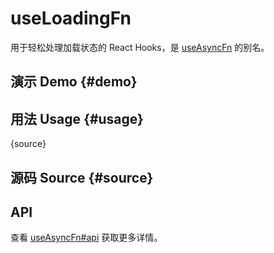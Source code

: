 # useLoadingFn


<HooksType category="Utilities" />

用于轻松处理加载状态的 React Hooks，是 [useAsyncFn](/reference/use-async-fn) 的别名。


## 演示 Demo \{#demo}


<App />

## 用法 Usage \{#usage}


<RawCode>{source}</RawCode>

## 源码 Source \{#source}


<Source />

## API

查看 [useAsyncFn#api](/reference/use-async-fn/#api) 获取更多详情。





